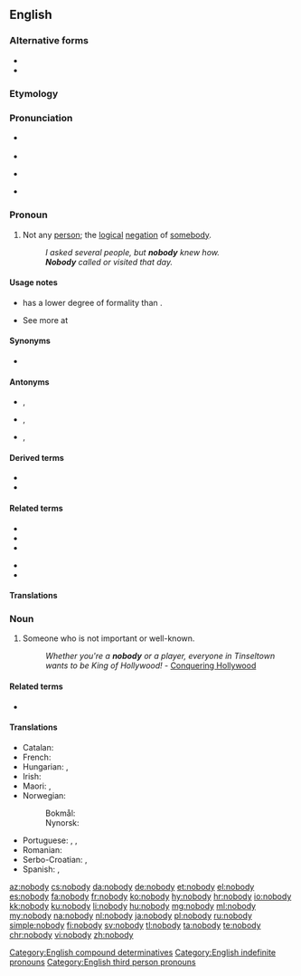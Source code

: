 ==English==

===Alternative forms===
* {{l|en|nobuddy}}
* {{l|en|nobudy}}

===Etymology===
{{compound|no|body|lang=en}}

===Pronunciation===
* {{a|UK}} {{IPA|/ˈnəʊ.bɒ.di/|lang=en}}
* {{audio|En-uk-nobody.ogg|Audio (UK)|lang=en}}
* {{a|US}} {{IPA|/ˈnoʊ.bə.di/|/ˈnoʊ.bɑ.di/|lang=en}}
* {{audio|en-us-nobody.ogg|Audio (US)|lang=en}}

===Pronoun===
{{en-pron}}

# Not any [[person]]; the [[logical]] [[negation]] of [[somebody]].
#: ''I asked several people, but '''nobody''' knew how.''
#: '''''Nobody''' called or visited that day.''

====Usage notes====
* {{m|en||Nobody}} has a lower degree of formality than {{m|en|no one}}.
* See more at {{m|en|no one}}

====Synonyms====
* {{l|en|no one}}

====Antonyms====
* {{l|en|anybody}}, {{l|en|anyone}}
* {{l|en|everybody}}, {{l|en|everyone}}
* {{l|en|somebody}}, {{l|en|someone}}

====Derived terms====
* {{l|en|nobody ever went broke underestimating the intelligence of the American people}}
* {{l|en|nobody's fool}}

====Related terms====
{{rel-top|Terms related to ''nobody''}}
* {{l|en|anybody}}
* {{l|en|everybody}}
* {{l|en|somebody}}
{{rel-mid}}
* {{l|en|nowhere}}
* {{l|en|nothing}}
{{rel-bottom}}

====Translations====
{{trans-see|not any person; the logical negation of somebody|no one}}

===Noun===
{{en-noun|nobodies}}

# Someone who is not important or well-known.
#: ''Whether you're a '''nobody''' or a player, everyone in Tinseltown wants to be King of Hollywood!'' - [http://www.conqueringhollywood.com/ Conquering Hollywood]

====Related terms====
* {{l|en|nonentity}}

====Translations====
{{trans-top|unimportant person}}
* Catalan: {{t|ca|ningú|m|f}}
* French: {{t+|fr|moins-que-rien|m}}
* Hungarian: {{t+|hu|senki}}, {{t|hu|nímand}}
* Irish: {{t|ga|neamhdhuine|m}}
* Maori: {{t|mi|kurumetometo}}, {{t|mi|roromore}}
* Norwegian:
*: Bokmål: {{t+|nb|null|n|m}}
*: Nynorsk: {{t|nn|null|n|m}}
{{trans-mid}}
* Portuguese: {{t+|pt|joão-ninguém|m}}, {{t+|pt|zé-ninguém|m}}, {{t+|pt|ninguém|m}}
* Romanian: {{t+|ro|nimeni}}
* Serbo-Croatian: {{t|sh|нико и ништа|m|tr=niko i ništa|sc=Cyrl}}, {{t|sh|нико|m|tr=niko|sc=Cyrl}}
* Spanish: {{t+|es|don nadie|m}}, {{t+|es|pelagatos|m|f}}
{{trans-bottom}}

[[Category:English compound determinatives]]
[[Category:English indefinite pronouns]]
[[Category:English third person pronouns]]

[[az:nobody]]
[[cs:nobody]]
[[da:nobody]]
[[de:nobody]]
[[et:nobody]]
[[el:nobody]]
[[es:nobody]]
[[fa:nobody]]
[[fr:nobody]]
[[ko:nobody]]
[[hy:nobody]]
[[hr:nobody]]
[[io:nobody]]
[[kk:nobody]]
[[ku:nobody]]
[[li:nobody]]
[[hu:nobody]]
[[mg:nobody]]
[[ml:nobody]]
[[my:nobody]]
[[na:nobody]]
[[nl:nobody]]
[[ja:nobody]]
[[pl:nobody]]
[[ru:nobody]]
[[simple:nobody]]
[[fi:nobody]]
[[sv:nobody]]
[[tl:nobody]]
[[ta:nobody]]
[[te:nobody]]
[[chr:nobody]]
[[vi:nobody]]
[[zh:nobody]]